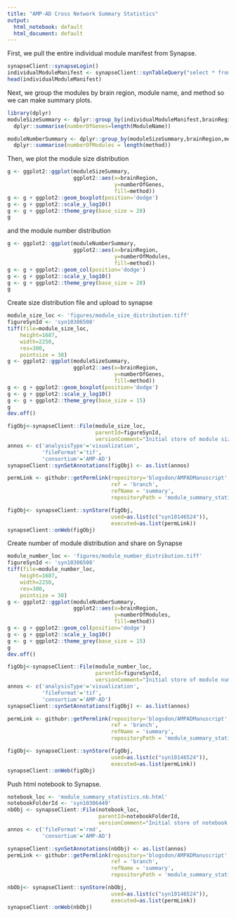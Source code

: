 ```yaml
---
title: "AMP-AD Cross Network Summary Statistics"
output:
  html_notebook: default
  html_document: default
---
```


First, we pull the entire individual module manifest from Synapse.

```r
synapseClient::synapseLogin()
individualModuleManifest <- synapseClient::synTableQuery("select * from syn10146524")@values
head(individualModuleManifest)
```

Next, we group the modules by brain region, module name, and method so we can make summary plots.

```r
library(dplyr)
moduleSizeSummary <- dplyr::group_by(individualModuleManifest,brainRegion,ModuleName,method)%>%
  dplyr::summarise(numberOfGenes=length(ModuleName))

moduleNumberSummary <- dplyr::group_by(moduleSizeSummary,brainRegion,method) %>%
  dplyr::summarise(numberOfModules = length(method))
```

Then, we plot the module size distribution

```r
g <- ggplot2::ggplot(moduleSizeSummary, 
                     ggplot2::aes(x=brainRegion,
                                  y=numberOfGenes,
                                  fill=method))
g <- g + ggplot2::geom_boxplot(position='dodge')
g <- g + ggplot2::scale_y_log10()
g <- g + ggplot2::theme_grey(base_size = 20) 
g
```

and the module number distribution

```r
g <- ggplot2::ggplot(moduleNumberSummary, 
                     ggplot2::aes(x=brainRegion,
                                  y=numberOfModules,
                                  fill=method))
g <- g + ggplot2::geom_col(position='dodge')
g <- g + ggplot2::scale_y_log10()
g <- g + ggplot2::theme_grey(base_size = 20) 
g
```

Create size distribution file and upload to synapse

```r
module_size_loc <- 'figures/module_size_distribution.tiff'
figureSynId <- 'syn10306508'
tiff(file=module_size_loc,
    height=1687,
    width=2250,
    res=300,
    pointsize = 30)
g <- ggplot2::ggplot(moduleSizeSummary, 
                     ggplot2::aes(x=brainRegion,
                                  y=numberOfGenes,
                                  fill=method))
g <- g + ggplot2::geom_boxplot(position='dodge')
g <- g + ggplot2::scale_y_log10()
g <- g + ggplot2::theme_grey(base_size = 15) 
g
dev.off()

figObj<-synapseClient::File(module_size_loc,
                            parentId=figureSynId,
                            versionComment="Initial store of module size summary figure")
annos <- c('analysisType'='visualization',
           'fileFormat'='tif',
           'consortium'='AMP-AD')
synapseClient::synSetAnnotations(figObj) <- as.list(annos)

permLink <- githubr::getPermlink(repository='blogsdon/AMPADManuscript',
                                 ref = 'branch',
                                 refName = 'summary',
                                 repositoryPath = 'module_summary_statistics.Rmd')

figObj<- synapseClient::synStore(figObj,
                                 used=as.list(c("syn10146524")),
                                 executed=as.list(permLink))
synapseClient::onWeb(figObj)
```
Create number of module distribution and share on Synapse

```r
module_number_loc <- 'figures/module_number_distribution.tiff'
figureSynId <- 'syn10306508'
tiff(file=module_number_loc,
    height=1687,
    width=2250,
    res=300,
    pointsize = 30)
g <- ggplot2::ggplot(moduleNumberSummary, 
                     ggplot2::aes(x=brainRegion,
                                  y=numberOfModules,
                                  fill=method))
g <- g + ggplot2::geom_col(position='dodge')
g <- g + ggplot2::scale_y_log10()
g <- g + ggplot2::theme_grey(base_size = 15)
g
dev.off()

figObj<-synapseClient::File(module_number_loc,
                            parentId=figureSynId,
                            versionComment="Initial store of module number summary figure")
annos <- c('analysisType'='visualization',
           'fileFormat'='tif',
           'consortium'='AMP-AD')
synapseClient::synSetAnnotations(figObj) <- as.list(annos)

permLink <- githubr::getPermlink(repository='blogsdon/AMPADManuscript',
                                 ref = 'branch',
                                 refName = 'summary',
                                 repositoryPath = 'module_summary_statistics.Rmd')

figObj<- synapseClient::synStore(figObj,
                                 used=as.list(c("syn10146524")),
                                 executed=as.list(permLink))
synapseClient::onWeb(figObj)
```


Push html notebook to Synapse.
```r
notebook_loc <- 'module_summary_statistics.nb.html'
notebookFolderId <- 'syn10306449'
nbObj <- synapseClient::File(notebook_loc,
                             parentId=notebookFolderId,
                             versionComment="Initial store of notebook for module summaries")
annos <- c('fileFormat'='rmd',
           'consortium'='AMP-AD')

synapseClient::synSetAnnotations(nbObj) <- as.list(annos)
permLink <- githubr::getPermlink(repository='blogsdon/AMPADManuscript',
                                 ref = 'branch',
                                 refName = 'summary',
                                 repositoryPath = 'module_summary_statistics.Rmd')

nbObj<- synapseClient::synStore(nbObj,
                                 used=as.list(c("syn10146524")),
                                 executed=as.list(permLink))
synapseClient::onWeb(nbObj)

```

